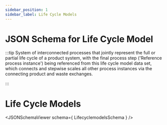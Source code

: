 ```yaml
---
sidebar_position: 1
sidebar_label: Life Cycle Models
---
```



JSON Schema for Life Cycle Model
========================

:::tip
System of interconnected processes that jointly represent the full or partial life cycle of a product system, with the final process step ('Reference process instance') being referenced from this life cycle model data set, which connects and stepwise scales all other process instances via the connecting product and waste exchanges.

:::

# Life Cycle Models
<JSONSchemaViewer schema={ LifecyclemodelsSchema } />
